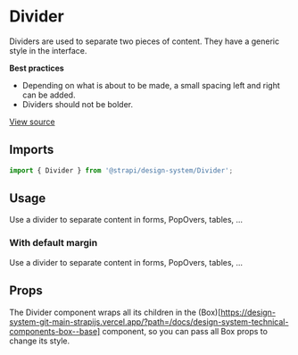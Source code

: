 <!--- Divider.stories.mdx --->


<Meta title="Design System/Components/Divider" component={Divider} />

# Divider

Dividers are used to separate two pieces of content. They have a generic style in the interface.

**Best practices**

- Depending on what is about to be made, a small spacing left and right can be added.
- Dividers should not be bolder.

[View source](https://github.com/strapi/design-system/tree/main/packages/strapi-design-system/src/Divider)

## Imports

```js
import { Divider } from '@strapi/design-system/Divider';
```

## Usage

Use a divider to separate content in forms, PopOvers, tables, ...

<Canvas>
  <Story name="base">
    <Box padding={8}>
      <Divider />
    </Box>
  </Story>
</Canvas>

### With default margin

Use a divider to separate content in forms, PopOvers, tables, ...

<Canvas>
  <Story name="with-default-margin">
    <Box padding={8}>
      <Divider unsetMargin={false} />
    </Box>
  </Story>
</Canvas>

## Props

The Divider component wraps all its children in the (Box)[https://design-system-git-main-strapijs.vercel.app/?path=/docs/design-system-technical-components-box--base] component, so you can pass all Box props to change its style.

<ArgsTable of={Divider} />
